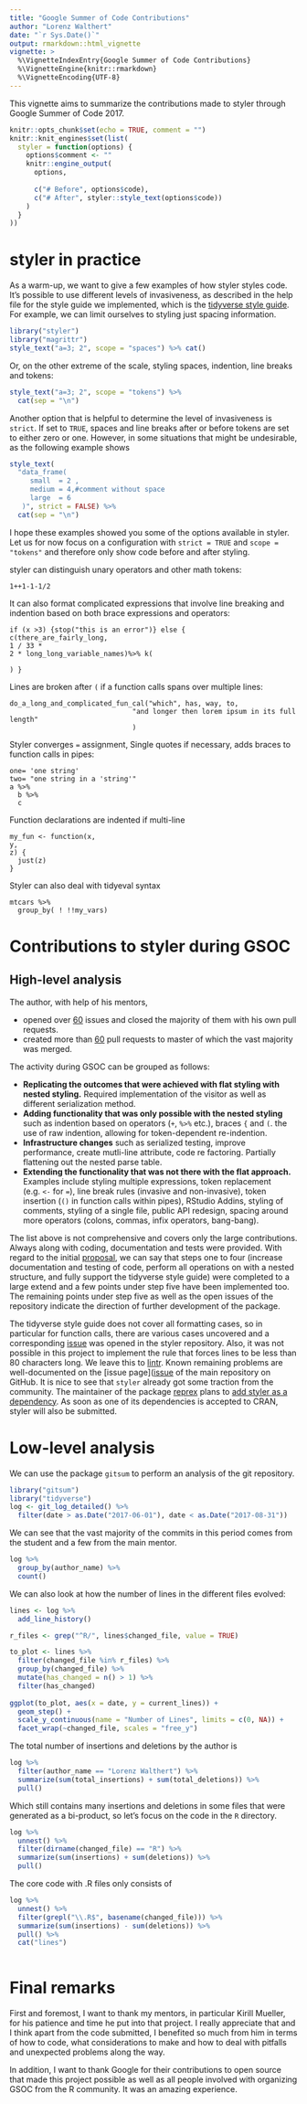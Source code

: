 ```yaml
---
title: "Google Summer of Code Contributions"
author: "Lorenz Walthert"
date: "`r Sys.Date()`"
output: rmarkdown::html_vignette
vignette: >
  %\VignetteIndexEntry{Google Summer of Code Contributions}
  %\VignetteEngine{knitr::rmarkdown}
  %\VignetteEncoding{UTF-8}
---
```


This vignette aims to summarize the contributions made to styler through Google
Summer of Code 2017.
```r
knitr::opts_chunk$set(echo = TRUE, comment = "")
knitr::knit_engines$set(list(
  styler = function(options) {
    options$comment <- ""
    knitr::engine_output(
      options,
      
      c("# Before", options$code),
      c("# After", styler::style_text(options$code))
    )
  }
))

```

# styler in practice
As a warm-up, we want to give a few examples of how styler styles code. It's
possible to use different levels of invasiveness, as described in the help
file for the style guide we implemented, which is the [tidyverse style guide](http://style.tidyverse.org/index.html). For example, we can limit 
ourselves to styling just spacing information.
```r
library("styler")
library("magrittr")
style_text("a=3; 2", scope = "spaces") %>% cat()
```

Or, on the other extreme of the scale, styling spaces, indention, line breaks and tokens:
```r
style_text("a=3; 2", scope = "tokens") %>%
  cat(sep = "\n")
```

Another option that is helpful to determine the level of invasiveness is
`strict`. If set to `TRUE`, spaces and line breaks after or before tokens are
set to either zero or one. However, in some situations that might be undesirable,
as the following example shows
```r
style_text(
  "data_frame(
     small  = 2 ,
     medium = 4,#comment without space
     large  = 6
   )", strict = FALSE) %>%
  cat(sep = "\n")
```

I hope these examples showed you some of the options available in styler. Let
us for now focus on a configuration with `strict = TRUE` and `scope = "tokens"` 
and therefore only show code before and after styling. 

styler can distinguish unary operators and other math tokens:

```styler
1++1-1-1/2
```

It can also format complicated expressions that involve line breaking and 
indention based on both brace expressions and operators:
```styler
if (x >3) {stop("this is an error")} else {
c(there_are_fairly_long,
1 / 33 * 
2 * long_long_variable_names)%>% k(

) }
```

Lines are broken after `(` if a function calls spans over multiple lines:

```styler
do_a_long_and_complicated_fun_cal("which", has, way, to, 
                              "and longer then lorem ipsum in its full length"
                              )
```

Styler converges `=` assignment, Single quotes if necessary, adds braces to
function calls in pipes:
```styler
one= 'one string'
two= "one string in a 'string'"
a %>%
  b %>%
  c

```

Function declarations are indented if multi-line
```styler
my_fun <- function(x, 
y, 
z) {
  just(z)
}
```

Styler can also deal with tidyeval syntax
```styler
mtcars %>%
  group_by( ! !!my_vars)
```

# Contributions to styler during GSOC
## High-level analysis
The author, with help of his mentors,

* opened over [60](https://github.com/krlmlr/styler/issues?utf8=✓&q=is%3Aopen%20is%3Aissue%20author%3Alorenzwalthert%20created%3A%3C2017-08-31%20%20created%3A%3E2017-06-01%20) issues and closed the majority of them with his own pull requests.
* created more than [60](https://github.com/krlmlr/styler/pulls?q=is%3Apr+author%3Alorenzwalthert+created%3A%3C2017-08-31++created%3A%3E2017-06-01) pull requests to
  master of which the vast majority was merged.

The activity during GSOC can be grouped as follows:

- **Replicating the outcomes that were achieved with flat styling with nested styling.** 
  Required implementation of the visitor as well as different 
  serialization method.
- **Adding functionality that was only possible with the nested styling** such 
  as indention based on operators (`+`, `%>%` etc.), braces `{` and `(`. 
  the use of raw indention, allowing for token-dependent re-indention.
- **Infrastructure changes** such as serialized testing, improve performance, 
  create mutli-line attribute, code re factoring. Partially
  flattening out the nested parse table.
- **Extending the functionality that was not there with the flat approach.** 
  Examples include styling multiple expressions, token replacement (e.g. `<-` for 
  `=`), line break rules (invasive and non-invasive), token insertion (`()` in 
  function calls within pipes), RStudio Addins, styling of comments, styling of 
  a single file, public API redesign, spacing around more operators (colons, 
  commas, infix operators, bang-bang).

The list above is not comprehensive and covers only the large contributions.
Always along with coding, documentation and tests were provided. With regard
to the initial [proposal](https://docs.google.com/document/d/1V7ZWOVjEqM6-vc7WVxePUOHHc48HJwBKh8gAwIFALJ4/edit), we can say that steps one to four (increase documentation and 
testing of code, perform all operations on with a nested structure, and fully 
support the tidyverse style guide) were completed to a large extend and a few 
points under step five have been implemented too. The remaining points under 
step five as well as the open issues of the repository indicate the direction of
further development of the package.

The tidyverse style guide does not cover all formatting cases, so in particular 
for function calls, there are various cases uncovered and a corresponding 
[issue](https://github.com/krlmlr/styler/issues/125) was opened in the styler 
repository.
Also, it was not possible in this project to implement the rule that forces
lines to be less than 80 characters long. We leave this to [lintr](https://github.com/jimhester/lintr). Known remaining problems are 
well-documented on the [issue page]([issue](https://github.com/krlmlr/styler/issues) of the main repository on GitHub.
It is nice to see that `styler` already got some traction from the community.
The maintainer of the package [reprex](https://github.com/tidyverse/reprex) 
plans to [add styler as a dependency](https://github.com/tidyverse/reprex/issues/94).
As soon as one of its dependencies is accepted to CRAN, styler will also be 
submitted.

# Low-level analysis

We can use the package `gitsum` to perform an analysis of the git repository.
```r
library("gitsum")
library("tidyverse")
log <- git_log_detailed() %>%
  filter(date > as.Date("2017-06-01"), date < as.Date("2017-08-31"))
```

We can see that the vast majority of the commits in this period comes from the 
student and a few from the main mentor.
```r
log %>%
  group_by(author_name) %>%
  count()
```


We can also look at how the number of lines in the different files evolved:
```r
lines <- log %>%
  add_line_history()

r_files <- grep("^R/", lines$changed_file, value = TRUE)

to_plot <- lines %>%
  filter(changed_file %in% r_files) %>%
  group_by(changed_file) %>%
  mutate(has_changed = n() > 1) %>%
  filter(has_changed)
  
ggplot(to_plot, aes(x = date, y = current_lines)) + 
  geom_step() + 
  scale_y_continuous(name = "Number of Lines", limits = c(0, NA)) + 
  facet_wrap(~changed_file, scales = "free_y")
```

The total number of insertions and deletions by the author is
```r
log %>%
  filter(author_name == "Lorenz Walthert") %>%
  summarize(sum(total_insertions) + sum(total_deletions)) %>%
  pull()
```

Which still contains many insertions and deletions in some files that were
generated as a bi-product, so let's focus on the code in the `R` directory.

```r
log %>%
  unnest() %>%
  filter(dirname(changed_file) == "R") %>%
  summarize(sum(insertions) + sum(deletions)) %>%
  pull()
```

The core code with .R files only consists of 

```r
log %>%
  unnest() %>%
  filter(grepl("\\.R$", basename(changed_file))) %>%
  summarize(sum(insertions) - sum(deletions)) %>%
  pull() %>%
  cat("lines")
  
```

# Final remarks

First and foremost, I want to thank my mentors, in particular Kirill Mueller, for his patience and time he put into that project. I really appreciate that and I think apart from the code submitted, I benefited so much from him in terms of how to code, what considerations to make and how to deal with pitfalls and unexpected problems along the way.

In addition, I want to thank Google for their contributions to open source that made this project possible as well as all people involved with organizing GSOC from the R community. It was an amazing experience.

